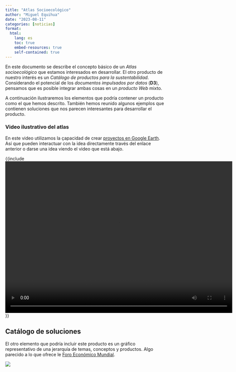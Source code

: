 ```yaml
---
title: "Atlas Socioecológico"
author: "Miguel Equihua"
date: "2023-08-11"
categories: [noticias]
format:
  html:
    lang: es
    toc: true
    embed-resources: true
    self-contained: true
---
```


En este documento se describe el concepto básico de un *Atlas socioecológico* que estamos interesados en desarrollar. El otro producto de nuestro interés es un *Catálogo de productos para la sustentabilidad*. Considerando el potencial de los *documentos impulsados por datos* (**D3**), pensamos que es posible integrar ambas cosas en un *producto Web* mixto.

A continuación ilustraremos los elementos que podría contener un producto como el que hemos descrito. También hemos reunido algunos ejemplos que contienen soluciones que nos parecen interesantes para desarrollar el producto.

### Video ilustrativo del atlas

En este video utilizamos la çapacidad de crear [proyectos en Google Earth](https://earth.google.com/earth/d/1qji025WTTQ6wVb8Nks1iFkoB99ybp0v2?usp=sharing). Así que pueden interactuar con la idea directamente través del enlace anterior o darse una idea viendo el video que está abajo.


{{include <video width="720" height="480" controls>
<source src="images/Atlas-Concepto.mp4" type="video/mp4">
</video>}}

## Catálogo de soluciones

El otro elemento que podría incluir este producto es un gráfico representativo de una jerarquía de temas, conceptos y productos. Algo parecido a lo que ofrece le [Foro Económico Mundial](https://intelligence.weforum.org/topics/a1Gb0000000LHVfEAO).

![](images/Foro-economico.png)
